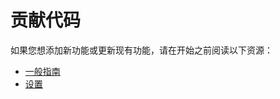# 贡献代码

如果您想添加新功能或更新现有功能，请在开始之前阅读以下资源：

- [一般指南](/docs/contributing/code/guidelines/)
- [设置](/docs/contributing/code/setup/)